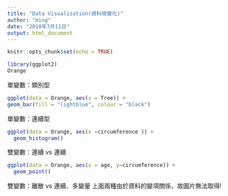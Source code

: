 ```yaml
---
title: "Data Visualization(資料視覺化)"
author: "ming"
date: "2018年7月11日"
output: html_document
---
```


```r
knitr::opts_chunk$set(echo = TRUE)
```

```r
library(ggplot2)
Orange
```
單變數：類別型

```r
ggplot(data = Orange, aes(x = Tree)) +
geom_bar(fill = "lightblue", colour = "black")
```
單變數：連續型

```r
ggplot(data = Orange, aes(x =circumference )) +
  geom_histogram()
```

雙變數：連續 vs 連續

```r
ggplot(data = Orange, aes(x = age, y=circumference)) +
  geom_point()
```


雙變數：離散 vs 連續、多變量
上面兩種由於資料的變項關係，故圖片無法取得!

